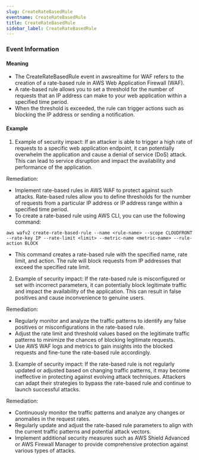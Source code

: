 ```yaml
--- 
slug: CreateRateBasedRule
eventname: CreateRateBasedRule
title: CreateRateBasedRule
sidebar_label: CreateRateBasedRule
---
```

                       
### Event Information

#### Meaning

- The CreateRateBasedRule event in awsrealtime for WAF refers to the creation of a rate-based rule in AWS Web Application Firewall (WAF).
- A rate-based rule allows you to set a threshold for the number of requests that an IP address can make to your web application within a specified time period.
- When the threshold is exceeded, the rule can trigger actions such as blocking the IP address or sending a notification.



#### Example

1. Example of security impact: If an attacker is able to trigger a high rate of requests to a specific web application endpoint, it can potentially overwhelm the application and cause a denial of service (DoS) attack. This can lead to service disruption and impact the availability and performance of the application.

Remediation:
- Implement rate-based rules in AWS WAF to protect against such attacks. Rate-based rules allow you to define thresholds for the number of requests from a particular IP address or IP address range within a specified time period.
- To create a rate-based rule using AWS CLI, you can use the following command:
```
aws wafv2 create-rate-based-rule --name <rule-name> --scope CLOUDFRONT --rate-key IP --rate-limit <limit> --metric-name <metric-name> --rule-action BLOCK
```
- This command creates a rate-based rule with the specified name, rate limit, and action. The rule will block requests from IP addresses that exceed the specified rate limit.

2. Example of security impact: If the rate-based rule is misconfigured or set with incorrect parameters, it can potentially block legitimate traffic and impact the availability of the application. This can result in false positives and cause inconvenience to genuine users.

Remediation:
- Regularly monitor and analyze the traffic patterns to identify any false positives or misconfigurations in the rate-based rule.
- Adjust the rate limit and threshold values based on the legitimate traffic patterns to minimize the chances of blocking legitimate requests.
- Use AWS WAF logs and metrics to gain insights into the blocked requests and fine-tune the rate-based rule accordingly.

3. Example of security impact: If the rate-based rule is not regularly updated or adjusted based on changing traffic patterns, it may become ineffective in protecting against evolving attack techniques. Attackers can adapt their strategies to bypass the rate-based rule and continue to launch successful attacks.

Remediation:
- Continuously monitor the traffic patterns and analyze any changes or anomalies in the request rates.
- Regularly update and adjust the rate-based rule parameters to align with the current traffic patterns and potential attack vectors.
- Implement additional security measures such as AWS Shield Advanced or AWS Firewall Manager to provide comprehensive protection against various types of attacks.


 